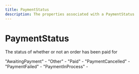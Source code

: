 ```yaml
---
title: PaymentStatus
description: The properties associated with a PaymentStatus
---
```


PaymentStatus
===============================================
The status of whether or not an order has been paid for

<Reference>  <Field name="AwaitingPayment">
    <Description>
      "AwaitingPayment" - 
    </Description>
  </Field>
  <Field name="Other">
    <Description>
      "Other" - 
    </Description>
  </Field>
  <Field name="Paid">
    <Description>
      "Paid" - 
    </Description>
  </Field>
  <Field name="PaymentCancelled">
    <Description>
      "PaymentCancelled" - 
    </Description>
  </Field>
  <Field name="PaymentFailed">
    <Description>
      "PaymentFailed" - 
    </Description>
  </Field>
  <Field name="PaymentInProcess">
    <Description>
      "PaymentInProcess" - 
    </Description>
  </Field>
</Reference>